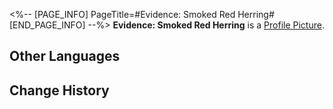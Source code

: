 <%-- [PAGE_INFO]
PageTitle=#Evidence: Smoked Red Herring#
[END_PAGE_INFO] --%>
{{Item Infobox
|id          = 140350
|image       = Item Evidence- Smoked Red Herring.png
|type        = Mission Item
|invCategory = Missions
|rarity      = 3
|effect      = 
|description = This "evidence" is obviously something comical Sparkle made. To avoid you thinking that you wasted time investigating this useless evidence, here's a recipe &mdash;<br />Smoke the red herring (or any other type of preserved fish) until it turns golden on both sides. Place it into a dish, remove all bones, then crush the meat. Add raw eggs into the frying pan and fry it until well done, then add vegetables you like and fry that too. Then, add in the crushed smoked red herring and day-old rice. Add some salt (be very careful with how much you put in! There's already preserved fish in it!), stir-fry evenly, then plate.<br />And voila! Here's a Smoked Red Herring Fried Rice.<br />You're welcome.
}}
'''Evidence: Smoked Red Herring''' is a [[Profile Picture]].

==Other Languages==
{{Other Languages
|en   = Evidence: Smoked Red Herring
|zhs  = 证物：烟熏红鲱鱼
|zht  = 證物：煙燻紅鯡魚
|ja   = 証拠品：燻製ニシン
|ko   = 증거물: 레드 헤링 구이
|es   = Prueba: arenque rojo ahumado
|fr   = Preuve : Hareng rouge fumé
|ru   = Улика: копчёная селёдка
|th   = หลักฐาน: ปลาแฮร์ริ่งสีแดงรมควัน
|vi   = Vật Chứng: Cá Trích Đỏ Hun Khói
|de   = Beweisstück: Geräucherter Roter Hering
|id   = Barang Bukti: Ikan Haring Merah Asap
|pt   = Evidência: Arenque Vermelho Defumado
}}

==Change History==
{{Change History|2.0}}